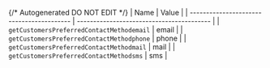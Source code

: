 {/* Autogenerated DO NOT EDIT  */}
| Name                                      | Value                                     |
| ----------------------------------------- | ----------------------------------------- |
| `getCustomersPreferredContactMethodemail` | email                                     |
| `getCustomersPreferredContactMethodphone` | phone                                     |
| `getCustomersPreferredContactMethodmail`  | mail                                      |
| `getCustomersPreferredContactMethodsms`   | sms                                       |